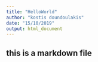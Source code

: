 ---
title: "HelloWorld"
author: "kostis doundoulakis"
date: "15/10/2019"
output: html_document
---



## this is a markdown file
